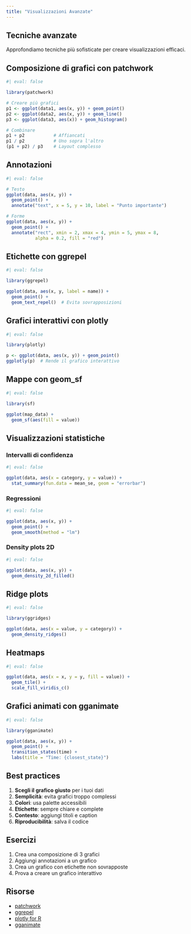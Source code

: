 ```yaml
---
title: "Visualizzazioni Avanzate"
---
```


## Tecniche avanzate

Approfondiamo tecniche più sofisticate per creare visualizzazioni efficaci.

## Composizione di grafici con patchwork

```r
#| eval: false

library(patchwork)

# Creare più grafici
p1 <- ggplot(data1, aes(x, y)) + geom_point()
p2 <- ggplot(data2, aes(x, y)) + geom_line()
p3 <- ggplot(data3, aes(x)) + geom_histogram()

# Combinare
p1 + p2           # Affiancati
p1 / p2           # Uno sopra l'altro
(p1 + p2) / p3    # Layout complesso
```

## Annotazioni

```r
#| eval: false

# Testo
ggplot(data, aes(x, y)) +
  geom_point() +
  annotate("text", x = 5, y = 10, label = "Punto importante")

# Forme
ggplot(data, aes(x, y)) +
  geom_point() +
  annotate("rect", xmin = 2, xmax = 4, ymin = 5, ymax = 8, 
           alpha = 0.2, fill = "red")
```

## Etichette con ggrepel

```r
#| eval: false

library(ggrepel)

ggplot(data, aes(x, y, label = name)) +
  geom_point() +
  geom_text_repel()  # Evita sovrapposizioni
```

## Grafici interattivi con plotly

```r
#| eval: false

library(plotly)

p <- ggplot(data, aes(x, y)) + geom_point()
ggplotly(p)  # Rende il grafico interattivo
```

## Mappe con geom_sf

```r
#| eval: false

library(sf)

ggplot(map_data) +
  geom_sf(aes(fill = value))
```

## Visualizzazioni statistiche

### Intervalli di confidenza

```r
#| eval: false

ggplot(data, aes(x = category, y = value)) +
  stat_summary(fun.data = mean_se, geom = "errorbar")
```

### Regressioni

```r
#| eval: false

ggplot(data, aes(x, y)) +
  geom_point() +
  geom_smooth(method = "lm")
```

### Density plots 2D

```r
#| eval: false

ggplot(data, aes(x, y)) +
  geom_density_2d_filled()
```

## Ridge plots

```r
#| eval: false

library(ggridges)

ggplot(data, aes(x = value, y = category)) +
  geom_density_ridges()
```

## Heatmaps

```r
#| eval: false

ggplot(data, aes(x = x, y = y, fill = value)) +
  geom_tile() +
  scale_fill_viridis_c()
```

## Grafici animati con gganimate

```r
#| eval: false

library(gganimate)

ggplot(data, aes(x, y)) +
  geom_point() +
  transition_states(time) +
  labs(title = "Time: {closest_state}")
```

## Best practices

1. **Scegli il grafico giusto** per i tuoi dati
2. **Semplicità**: evita grafici troppo complessi
3. **Colori**: usa palette accessibili
4. **Etichette**: sempre chiare e complete
5. **Contesto**: aggiungi titoli e caption
6. **Riproducibilità**: salva il codice

## Esercizi

1. Crea una composizione di 3 grafici
2. Aggiungi annotazioni a un grafico
3. Crea un grafico con etichette non sovrapposte
4. Prova a creare un grafico interattivo

## Risorse

- [patchwork](https://patchwork.data-imaginist.com/)
- [ggrepel](https://ggrepel.slowkow.com/)
- [plotly for R](https://plotly.com/r/)
- [gganimate](https://gganimate.com/)
